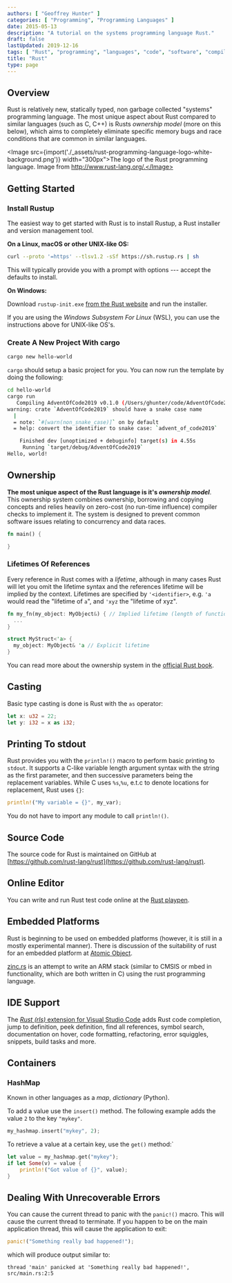 ```yaml
---
authors: [ "Geoffrey Hunter" ]
categories: [ "Programming", "Programming Languages" ]
date: 2015-05-13
description: "A tutorial on the systems programming language Rust."
draft: false
lastUpdated: 2019-12-16
tags: [ "Rust", "programming", "languages", "code", "software", "compiled", "panic", "containers", "HashMap", "hash", "maps", "dictionaries", "Rustup", "cargo", "ownership", "casting", "stdout", "IDEs" ]
title: "Rust"
type: page
---
```



## Overview

Rust is relatively new, statically typed, non garbage collected "systems" programming language. The most unique aspect about Rust compared to similar languages (such as C, C++) is Rusts _ownership model_ (more on this below), which aims to completely eliminate specific memory bugs and race conditions that are common in similar languages.

<Image src={import('./_assets/rust-programming-language-logo-white-background.png')} width="300px">The logo of the Rust programming language. Image from http://www.rust-lang.org/.</Image>

## Getting Started

### Install Rustup

The easiest way to get started with Rust is to install Rustup, a Rust installer and version management tool.

**On a Linux, macOS or other UNIX-like OS:**

```sh
curl --proto '=https' --tlsv1.2 -sSf https://sh.rustup.rs | sh
```

This will typically provide you with a prompt with options --- accept the defaults to install.

**On Windows:**

Download `rustup-init.exe` [from the Rust website](https://www.rust-lang.org/tools/install) and run the installer.

If you are using the _Windows Subsystem For Linux_ (WSL), you can use the instructions above for UNIX-like OS's.

### Create A New Project With cargo

```sh
cargo new hello-world
```

`cargo` should setup a basic project for you. You can now run the template by doing the following:

```sh
cd hello-world
cargo run
   Compiling AdventOfCode2019 v0.1.0 (/Users/ghunter/code/AdventOfCode2019)
warning: crate `AdventOfCode2019` should have a snake case name
  |
  = note: `#[warn(non_snake_case)]` on by default
  = help: convert the identifier to snake case: `advent_of_code2019`

    Finished dev [unoptimized + debuginfo] target(s) in 4.55s
     Running `target/debug/AdventOfCode2019`
Hello, world!
```

## Ownership

**The most unique aspect of the Rust language is it's _ownership model_**. This ownership system combines ownership, borrowing and copying concepts and relies heavily on zero-cost (no run-time influence) compiler checks to implement it. The system is designed to prevent common software issues relating to concurrency and data races.

```rust
fn main() {

}
```

### Lifetimes Of References

Every reference in Rust comes with a _lifetime_, although in many cases Rust will let you omit the lifetime syntax and the references lifetime will be implied by the context. Lifetimes are specified by `'<identifier>`, e.g. `'a` would read the "lifetime of `a`", and `'xyz` the "lifetime of xyz".

```rust
fn my_fn(my_object: MyObject&) { // Implied lifetime (length of function)
  ...
}

struct MyStruct<'a> {
  my_object: MyObject& 'a // Explicit lifetime
}
```

You can read more about the ownership system in the [official Rust book](https://doc.rust-lang.org/book/ownership.html).

## Casting

Basic type casting is done is Rust with the `as` operator:

```rust
let x: u32 = 22;
let y: i32 = x as i32;
```

## Printing To stdout

Rust provides you with the `println!()` macro to perform basic printing to `stdout`. It supports a C-like variable length argument syntax with the string as the first parameter, and then successive parameters being the replacement variables. While C uses `%s`,`%u`, e.t.c to denote locations for replacement, Rust uses `{}`:

```rust
println!("My variable = {}", my_var);
```

You do not have to import any module to call `println!()`.

## Source Code

The source code for Rust is maintained on GitHub at [https://github.com/rust-lang/rust](https://github.com/rust-lang/rust).

## Online Editor

You can write and run Rust test code online at the [Rust playpen](https://play.rust-lang.org/).

## Embedded Platforms

Rust is beginning to be used on embedded platforms (however, it is still in a mostly experimental manner). There is discussion of the suitability of rust for an embedded platform at [Atomic Object](http://spin.atomicobject.com/2015/02/20/rust-language-c-embedded/).

[zinc.rs](http://zinc.rs/) is an attempt to write an ARM stack (similar to CMSIS or mbed in functionality, which are both written in C) using the rust programming language.

## IDE Support

The [_Rust (rls)_ extension for Visual Studio Code](https://marketplace.visualstudio.com/items?itemName=rust-lang.rust) adds Rust code completion, jump to definition, peek definition, find all references, symbol search, documentation on hover, code formatting, refactoring, error squiggles, snippets, build tasks and more.

## Containers

### HashMap

Known in other languages as a _map_, _dictionary_ (Python).

To add a value use the `insert()` method. The following example adds the value `2` to the key `"mykey"`.

```rust
my_hashmap.insert("mykey", 2);
```

To retrieve a value at a certain key, use the `get()` method:`

```rust
let value = my_hashmap.get("mykey");
if let Some(v) = value {
    println!("Got value of {}", value);
}
```

## Dealing With Unrecoverable Errors

You can cause the current thread to panic with the `panic!()` macro. This will cause the current thread to terminate. If you happen to be on the main application thread, this will cause the application to exit:

```rust
panic!("Something really bad happened!");
```

which will produce output similar to:

```text
thread 'main' panicked at 'Something really bad happened!', src/main.rs:2:5
```